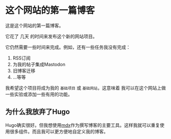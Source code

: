 # 这个网站的第一篇博客

这是这个网站的第一篇博客。

它花了 <HoverComment comment="大概七天"> 几天 </HoverComment> 的时间来发布这个新的网站项目。

它仍然需要一些时间来完成。例如，还有一些任务我没有完成：

1. RSS订阅
2. 为我的帖子集成Mastodon
3. 旧博客迁移
4. ...等等

我希望这个项目将成为我的 `基础项目` 或 `基础网站`，这意味着
我可以在这个网站上做一些实验或添加一些有用的功能。

## 为什么我放弃了Hugo

Hugo确实很好。但我想使用[mdx](https://mdxjs.com/)作为撰写博客的主要工具。这样我就可以重复使用很多组件。而且我可以更方便地自定义我的博客。
